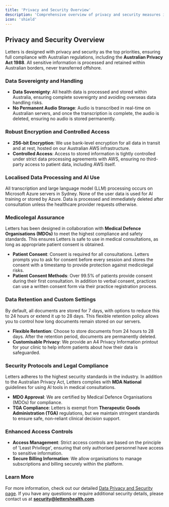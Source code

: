 ```yaml
---
title: 'Privacy and Security Overview'
description: 'Comprehensive overview of privacy and security measures in Letters'
icon: 'shield'
---
```


## Privacy and Security Overview

Letters is designed with privacy and security as the top priorities, ensuring full compliance with Australian regulations, including the **Australian Privacy Act 1988**. All sensitive information is processed and retained within Australian borders, never transferred offshore.

### Data Sovereignty and Handling

- **Data Sovereignty**: All health data is processed and stored within Australia, ensuring complete sovereignty and avoiding overseas data handling risks.
- **No Permanent Audio Storage**: Audio is transcribed in real-time on Australian servers, and once the transcription is complete, the audio is deleted, ensuring no audio is stored permanently.

### Robust Encryption and Controlled Access

- **256-bit Encryption**: We use bank-level encryption for all data in transit and at rest, hosted on our Australian AWS infrastructure.
- **Controlled Access**: Access to stored information is tightly controlled under strict data processing agreements with AWS, ensuring no third-party access to patient data, including AWS itself.

### Localised Data Processing and AI Use

All transcription and large language model (LLM) processing occurs on Microsoft Azure servers in Sydney. None of the user data is used for AI training or stored by Azure. Data is processed and immediately deleted after consultation unless the healthcare provider requests otherwise.

### Medicolegal Assurance

Letters has been designed in collaboration with **Medical Defence Organisations (MDOs)** to meet the highest compliance and safety standards. This ensures Letters is safe to use in medical consultations, as long as appropriate patient consent is obtained.

- **Patient Consent**: Consent is required for all consultations. Letters prompts you to ask for consent before every session and stores the consent with a timestamp to provide protection against medicolegal risks.
- **Patient Consent Methods**: Over 99.5% of patients provide consent during their first consultation. In addition to verbal consent, practices can use a written consent form via their practice registration process.

### Data Retention and Custom Settings

By default, all documents are stored for 7 days, with options to reduce this to 24 hours or extend it up to 28 days. This flexible retention policy allows you to control how long documents remain stored on our servers.

- **Flexible Retention**: Choose to store documents from 24 hours to 28 days. After the retention period, documents are permanently deleted.
- **Customisable Privacy**: We provide an A4 Privacy Information printout for your clinic to help inform patients about how their data is safeguarded. 

### Security Protocols and Legal Compliance

Letters adheres to the highest security standards in the industry. In addition to the Australian Privacy Act, Letters complies with **MDA National** guidelines for using AI tools in medical consultations.

- **MDO Approval**: We are certified by Medical Defence Organisations (MDOs) for compliance.
- **TGA Compliance**: Letters is exempt from **Therapeutic Goods Administration (TGA)** regulations, but we maintain stringent standards to ensure safe, non-reliant clinical decision support.

### Enhanced Access Controls

- **Access Management**: Strict access controls are based on the principle of 'Least Privilege', ensuring that only authorised personnel have access to sensitive information.
- **Secure Billing Information**: We allow organisations to manage subscriptions and billing securely within the platform.

### Learn More

For more information, check out our detailed [Data Privacy and Security page](#). If you have any questions or require additional security details, please contact us at **security@lettershealth.com**.
